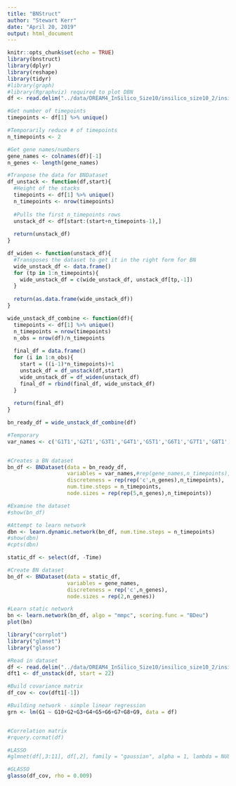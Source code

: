 ```yaml
---
title: "BNStruct"
author: "Stewart Kerr"
date: "April 20, 2019"
output: html_document
---
```


```r
knitr::opts_chunk$set(echo = TRUE)
library(bnstruct)
library(dplyr)
library(reshape)
library(tidyr)
#library(graph)
#library(Rgraphviz) required to plot DBN
df <- read.delim("../data/DREAM4_InSilico_Size10/insilico_size10_2/insilico_size10_2_timeseries.tsv", comment.char="#")

#Get number of timepoints
timepoints <- df[1] %>% unique()

#Temporarily reduce # of timepoints
n_timepoints <- 2

#Get gene names/numbers
gene_names <- colnames(df)[-1]
n_genes <- length(gene_names)

#Tranpose the data for BNDataset
df_unstack <- function(df,start){
  #Height of the stacks
  timepoints <- df[1] %>% unique()
  n_timepoints <- nrow(timepoints)
  
  #Pulls the first n_timepoints rows
  unstack_df <- df[start:(start+n_timepoints-1),]
  
  return(unstack_df)
}

df_widen <- function(unstack_df){
  #Transposes the dataset to get it in the right form for BN
  wide_unstack_df <- data.frame()
  for (tp in 1:n_timepoints){
    wide_unstack_df = c(wide_unstack_df, unstack_df[tp,-1])
  }
  
  return(as.data.frame(wide_unstack_df))
}

wide_unstack_df_combine <- function(df){
  timepoints <- df[1] %>% unique()
  n_timepoints = nrow(timepoints)
  n_obs = nrow(df)/n_timepoints
  
  final_df = data.frame()
  for (i in 1:n_obs){
    start = ((i-1)*n_timepoints)+1
    unstack_df = df_unstack(df,start)
    wide_unstack_df = df_widen(unstack_df)
    final_df = rbind(final_df, wide_unstack_df)
  }
  
  return(final_df)
}

bn_ready_df = wide_unstack_df_combine(df)
```


```r
#Temporary
var_names <- c('G1T1','G2T1','G3T1','G4T1','G5T1','G6T1','G7T1','G8T1','G9T1','G10T1','G1T2','G2T2','G3T2','G4T2','G5T2','G6T2','G7T2','G8T2','G9T2','G10T2')


#Creates a BN dataset
bn_df <- BNDataset(data = bn_ready_df,
                   variables = var_names,#rep(gene_names,n_timepoints),
                   discreteness = rep(rep('c',n_genes),n_timepoints),
                   num.time.steps = n_timepoints,
                   node.sizes = rep(rep(5,n_genes),n_timepoints))

#Examine the dataset
#show(bn_df)

#Attempt to learn network
dbn <- learn.dynamic.network(bn_df, num.time.steps = n_timepoints)
#show(dbn)
#cpts(dbn)
```

```r
static_df <- select(df, -Time)

#Create BN dataset
bn_df <- BNDataset(data = static_df,
                   variables = gene_names,
                   discreteness = rep('c',n_genes),
                   node.sizes = rep(2,n_genes))

#Learn static network
bn <- learn.network(bn_df, algo = "mmpc", scoring.func = "BDeu")
plot(bn)
```


```r
library("corrplot")
library("glmnet")
library("glasso")

#Read in dataset
df <- read.delim("../data/DREAM4_InSilico_Size10/insilico_size10_2/insilico_size10_2_timeseries.tsv", comment.char="#")
dft1 <- df_unstack(df, start = 22)

#Build covariance matrix
df_cov <- cov(dft1[-1])

#Building network - simple linear regression
grn <- lm(G1 ~ G10+G2+G3+G4+G5+G6+G7+G8+G9, data = df)


#Correlation matrix
#rquery.cormat(df)

#LASSO
#glmnet(df[,3:11], df[,2], family = "gaussian", alpha = 1, lambda = NULL)

#GLASSO
glasso(df_cov, rho = 0.009)
```